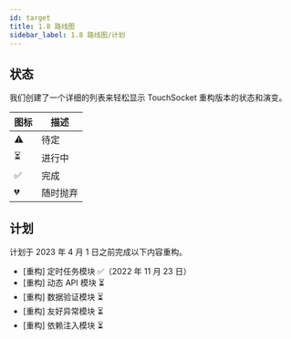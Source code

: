 ```yaml
---
id: target
title: 1.8 路线图
sidebar_label: 1.8 路线图/计划
---
```



## 状态

我们创建了一个详细的列表来轻松显示 TouchSocket 重构版本的状态和演变。

| 图标 | 描述     |
| ---- | -------- |
| ⚠️   | 待定     |
| ⏳   | 进行中   |
| ✅   | 完成     |
| 💔   | 随时抛弃 |

## 计划

计划于 2023 年 4 月 1 日之前完成以下内容重构。

- [重构] 定时任务模块 ✅（2022 年 11 月 23 日）
- [重构] 动态 API 模块 ⏳
- [重构] 数据验证模块 ⏳
- [重构] 友好异常模块 ⏳
- [重构] 依赖注入模块 ⏳
